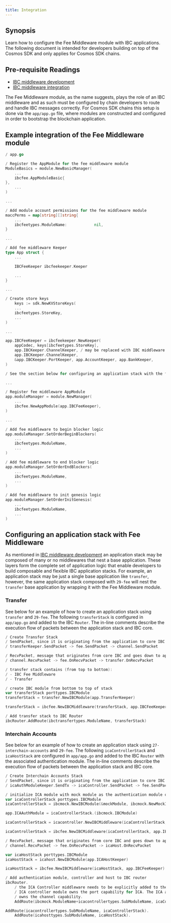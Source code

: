 ```yaml
---
title: Integration
---
```


## Synopsis

Learn how to configure the Fee Middleware module with IBC applications. The following document is intended for developers building on top of the Cosmos SDK and only applies for Cosmos SDK chains.

## Pre-requisite Readings

- [IBC middleware development](/docs/ibc/v4.6.x/ibc/middleware/develop)
- [IBC middleware integration](/docs/ibc/v4.6.x/ibc/middleware/integration)

The Fee Middleware module, as the name suggests, plays the role of an IBC middleware and as such must be configured by chain developers to route and handle IBC messages correctly.
For Cosmos SDK chains this setup is done via the `app/app.go` file, where modules are constructed and configured in order to bootstrap the blockchain application.

## Example integration of the Fee Middleware module

```go expandable
/ app.go

/ Register the AppModule for the fee middleware module
ModuleBasics = module.NewBasicManager(
    ...
    ibcfee.AppModuleBasic{
},
    ...
)

...

/ Add module account permissions for the fee middleware module
maccPerms = map[string][]string{
    ...
    ibcfeetypes.ModuleName:            nil,
}

...

/ Add fee middleware Keeper
type App struct {
    ...

    IBCFeeKeeper ibcfeekeeper.Keeper

    ...
}

...

/ Create store keys
    keys := sdk.NewKVStoreKeys(
    ...
    ibcfeetypes.StoreKey,
    ...
)

...

app.IBCFeeKeeper = ibcfeekeeper.NewKeeper(
	appCodec, keys[ibcfeetypes.StoreKey],
	app.IBCKeeper.ChannelKeeper, / may be replaced with IBC middleware
	app.IBCKeeper.ChannelKeeper,
	&app.IBCKeeper.PortKeeper, app.AccountKeeper, app.BankKeeper,
)

/ See the section below for configuring an application stack with the fee middleware module

...

/ Register fee middleware AppModule
app.moduleManager = module.NewManager(
    ...
    ibcfee.NewAppModule(app.IBCFeeKeeper),
)

...

/ Add fee middleware to begin blocker logic
app.moduleManager.SetOrderBeginBlockers(
    ...
    ibcfeetypes.ModuleName,
    ...
)

/ Add fee middleware to end blocker logic
app.moduleManager.SetOrderEndBlockers(
    ...
    ibcfeetypes.ModuleName,
    ...
)

/ Add fee middleware to init genesis logic
app.moduleManager.SetOrderInitGenesis(
    ...
    ibcfeetypes.ModuleName,
    ...
)
```

## Configuring an application stack with Fee Middleware

As mentioned in [IBC middleware development](/docs/ibc/v4.6.x/ibc/middleware/develop) an application stack may be composed of many or no middlewares that nest a base application.
These layers form the complete set of application logic that enable developers to build composable and flexible IBC application stacks.
For example, an application stack may be just a single base application like `transfer`, however, the same application stack composed with `29-fee` will nest the `transfer` base application
by wrapping it with the Fee Middleware module.

### Transfer

See below for an example of how to create an application stack using `transfer` and `29-fee`.
The following `transferStack` is configured in `app/app.go` and added to the IBC `Router`.
The in-line comments describe the execution flow of packets between the application stack and IBC core.

```go expandable
/ Create Transfer Stack
/ SendPacket, since it is originating from the application to core IBC:
/ transferKeeper.SendPacket -> fee.SendPacket -> channel.SendPacket

/ RecvPacket, message that originates from core IBC and goes down to app, the flow is the other way
/ channel.RecvPacket -> fee.OnRecvPacket -> transfer.OnRecvPacket

/ transfer stack contains (from top to bottom):
/ - IBC Fee Middleware
/ - Transfer

/ create IBC module from bottom to top of stack
var transferStack porttypes.IBCModule
transferStack = transfer.NewIBCModule(app.TransferKeeper)

transferStack = ibcfee.NewIBCMiddleware(transferStack, app.IBCFeeKeeper)

/ Add transfer stack to IBC Router
ibcRouter.AddRoute(ibctransfertypes.ModuleName, transferStack)
```

### Interchain Accounts

See below for an example of how to create an application stack using `27-interchain-accounts` and `29-fee`.
The following `icaControllerStack` and `icaHostStack` are configured in `app/app.go` and added to the IBC `Router` with the associated authentication module.
The in-line comments describe the execution flow of packets between the application stack and IBC core.

```go expandable
/ Create Interchain Accounts Stack
/ SendPacket, since it is originating from the application to core IBC:
/ icaAuthModuleKeeper.SendTx -> icaController.SendPacket -> fee.SendPacket -> channel.SendPacket

/ initialize ICA module with mock module as the authentication module on the controller side
var icaControllerStack porttypes.IBCModule
icaControllerStack = ibcmock.NewIBCModule(&mockModule, ibcmock.NewMockIBCApp("", scopedICAMockKeeper))

app.ICAAuthModule = icaControllerStack.(ibcmock.IBCModule)

icaControllerStack = icacontroller.NewIBCMiddleware(icaControllerStack, app.ICAControllerKeeper)

icaControllerStack = ibcfee.NewIBCMiddleware(icaControllerStack, app.IBCFeeKeeper)

/ RecvPacket, message that originates from core IBC and goes down to app, the flow is:
/ channel.RecvPacket -> fee.OnRecvPacket -> icaHost.OnRecvPacket

var icaHostStack porttypes.IBCModule
icaHostStack = icahost.NewIBCModule(app.ICAHostKeeper)

icaHostStack = ibcfee.NewIBCMiddleware(icaHostStack, app.IBCFeeKeeper)

/ Add authentication module, controller and host to IBC router
ibcRouter.
    / the ICA Controller middleware needs to be explicitly added to the IBC Router because the
    / ICA controller module owns the port capability for ICA. The ICA authentication module
    / owns the channel capability.
    AddRoute(ibcmock.ModuleName+icacontrollertypes.SubModuleName, icaControllerStack) / ica with mock auth module stack route to ica (top level of middleware stack)

AddRoute(icacontrollertypes.SubModuleName, icaControllerStack).
    AddRoute(icahosttypes.SubModuleName, icaHostStack).
```
